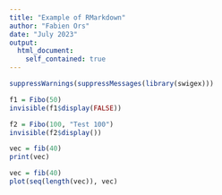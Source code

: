 ```yaml
---
title: "Example of RMarkdown"
author: "Fabien Ors"
date: "July 2023"
output:
  html_document:
    self_contained: true
---
```


```r
suppressWarnings(suppressMessages(library(swigex)))
```

```r
f1 = Fibo(50)
invisible(f1$display(FALSE))
```

```r
f2 = Fibo(100, "Test 100")
invisible(f2$display())
```

```r
vec = fib(40)
print(vec)
```

```r
vec = fib(40)
plot(seq(length(vec)), vec)
```